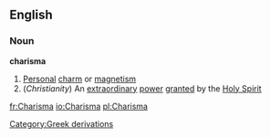 ==English==
===Noun===
{{wikipedia}}
'''charisma'''
#[[Personal]] [[charm]] or [[magnetism]]
#(''Christianity'') An [[extraordinary]] [[power]] [[grant]]ed by the [[Holy Spirit]]
[[Category:Greek derivations]]

[[fr:Charisma]]
[[io:Charisma]]
[[pl:Charisma]]